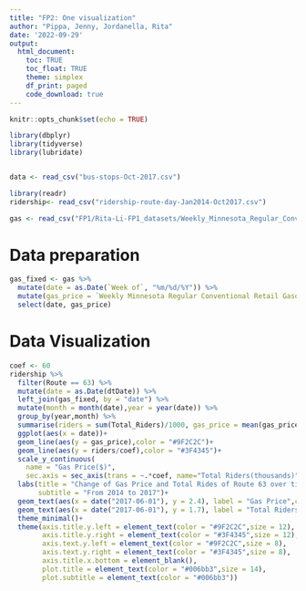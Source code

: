 ```yaml
---
title: "FP2: One visualization"
author: "Pippa, Jenny, Jordanella, Rita"
date: '2022-09-29'
output: 
  html_document:
    toc: TRUE
    toc_float: TRUE
    theme: simplex
    df_print: paged
    code_download: true
---
```


```r
knitr::opts_chunk$set(echo = TRUE)
```

```r
library(dbplyr)
library(tidyverse)
library(lubridate)


data <- read_csv("bus-stops-Oct-2017.csv")

library(readr)
ridership<- read_csv("ridership-route-day-Jan2014-Oct2017.csv")

gas <- read_csv("FP1/Rita-Li-FP1_datasets/Weekly_Minnesota_Regular_Conventional_Retail_Gasoline_Prices.csv", skip = 4)
```
# Data preparation
```r
gas_fixed <- gas %>% 
  mutate(date = as.Date(`Week of`, "%m/%d/%Y")) %>% 
  mutate(gas_price = `Weekly Minnesota Regular Conventional Retail Gasoline Prices Dollars per Gallon`) %>% 
  select(date, gas_price)
```

# Data Visualization
```r
coef <- 60
ridership %>% 
  filter(Route == 63) %>% 
  mutate(date = as.Date(dtDate)) %>%
  left_join(gas_fixed, by = "date") %>% 
  mutate(month = month(date),year = year(date)) %>% 
  group_by(year,month) %>% 
  summarise(riders = sum(Total_Riders)/1000, gas_price = mean(gas_price,na.rm = TRUE), date = min(date)) %>% 
  ggplot(aes(x = date))+
  geom_line(aes(y = gas_price),color = "#9F2C2C")+
  geom_line(aes(y = riders/coef),color = "#3F4345")+ 
  scale_y_continuous(
    name = "Gas Price($)",
    sec.axis = sec_axis(trans = ~.*coef, name="Total Riders(thousands)"))+
  labs(title = "Change of Gas Price and Total Rides of Route 63 over time",
       subtitle = "From 2014 to 2017")+
  geom_text(aes(x = date("2017-06-01"), y = 2.4), label = "Gas Price",color = "#9F2C2C",size = 3)+
  geom_text(aes(x = date("2017-06-01"), y = 1.7), label = "Total Riders",color = "#3F4345",size = 3)+
  theme_minimal()+
  theme(axis.title.y.left = element_text(color = "#9F2C2C",size = 12),
        axis.title.y.right = element_text(color = "#3F4345",size = 12),
        axis.text.y.left = element_text(color = "#9F2C2C",size = 8),
        axis.text.y.right = element_text(color = "#3F4345",size = 8),
        axis.title.x.bottom = element_blank(),
        plot.title = element_text(color = "#006bb3",size = 14),
        plot.subtitle = element_text(color = "#006bb3"))
```
